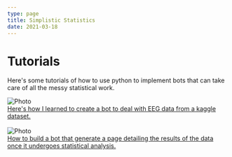 ```yaml
---
type: page
title: Simplistic Statistics
date: 2021-03-18
---
```


# Tutorials

Here's some tutorials of how to use python to implement bots that can take care of all the messy statistical work.


<Image
  src="/images/EEG_gif.gif"
  alt="Photo"
  width={1125}
  height={750}
  priority
  className="next-image"
/>
<br />
[Here's how I learned to create a bot to deal with EEG data from a kaggle dataset.](https://www.google.com/url?sa=i&url=https%3A%2F%2Fphysicsworld.com%2Fa%2Feeg-can-look-deep-into-the-brain%2F&psig=AOvVaw366DCpazcQGZx1QmsSwWSX&ust=1624762498761000&source=images&cd=vfe&ved=0CAoQjRxqFwoTCIi-6I-mtPECFQAAAAAdAAAAABAJ)
<br />
<br />
<Image
  src="/images/data_gif.gif"
  alt="Photo"
  width={1125}
  height={750}
  priority
  className="next-image"
/>
<br />
[How to build a bot that generate a page detailing the results of the data once it undergoes statistical analysis.](https://media.giphy.com/media/xT9C25UNTwfZuk85WP/giphy.gif)
